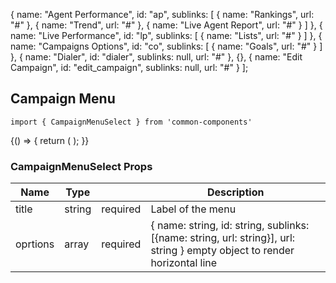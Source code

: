 
  {
    name: "Agent Performance",
    id: "ap",
    sublinks: [
      {
        name: "Rankings",
        url: "#"
      },
      {
        name: "Trend",
        url: "#"
      },
      {
        name: "Live Agent Report",
        url: "#"
      }
    ]
  },
  {
    name: "Live Performance",
    id: "lp",
    sublinks: [
      {
        name: "Lists",
        url: "#"
      }
    ]
  },
  {
    name: "Campaigns Options",
    id: "co",
    sublinks: [
      {
        name: "Goals",
        url: "#"
      }
    ]
  },
  {
    name: "Dialer",
    id: "dialer",
    sublinks: null,
    url: "#"
  },
  {},
  {
    name: "Edit Campaign",
    id: "edit_campaign",
    sublinks: null,
    url: "#"
  }
];

<Meta title="MDX|Campaign Menu" component={CampaignMenuSelect} />

## Campaign Menu

`import { CampaignMenuSelect } from 'common-components'`

<Preview>
  <Story name="default">
    {() => {
      return (
        <BrowserRouter>
          <CampaignMenuSelect title="Campaign menu" options={options} />
        </BrowserRouter>
      );
    }}
  </Story>
</Preview>

### CampaignMenuSelect Props

| Name     | Type   |          | Description                                                                                                               |
| -------- | ------ | -------- | ------------------------------------------------------------------------------------------------------------------------- |
| title    | string | required | Label of the menu                                                                                                         |
| oprtions | array  | required | { name: string, id: string, sublinks: [{name: string, url: string}], url: string } empty object to render horizontal line |
